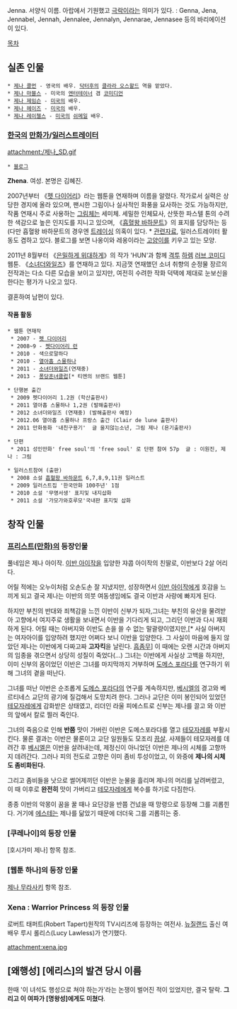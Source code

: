 Jenna. 서양식 이름. 아랍에서 기원했고 [[극락]]이라는 의미가 있다. : Genna, Jena, Jennabel, Jennah, Jennalee, Jennalyn, Jennarae, Jennasee 등의 바리에이션이 있다.

[[목차]]

== 실존 인물 ==
 * [[제나 콜먼]] - 영국의 배우. [[닥터후]]의 [[클라라 오스왈드]] 역을 맡았다.
 * [[제나 마블스]] - 미국의 [[엔터테이너]] 겸 [[코미디언]]
 * [[제나 제임슨]] - [[미국]]의 배우.
 * [[제나 헤이즈]] - [[미국]]의 배우.
 * [[제나 레이첼스]] - [[미국]]의 [[쉬메일]] 배우.

=== [[한국]]의 [[만화가]]/[[일러스트레이터]] ===
attachment:/제나_SD.gif
 * [http://blog.naver.com/zhenanet 블로그]
'''Zhena'''. 여성. 본명은 김혜진. 

2007년부터 《[[펫 다이어리]]》라는 웹툰을 연재하며 이름을 알렸다. 작가로서 실력은 상당한 경지에 올라 있으며, 팬시한 그림이나 실사적인 화풍을 묘사하는 것도 가능하지만, 작품 연재시 주로 사용하는 [[그림체]]는 세미체. 세밀한 인체묘사, 산뜻한 파스텔 톤의 수려한 색감으로 높은 인지도를 지니고 있으며, 《[[흡혈왕 바하문트]]》의 표지를 담당하는 등(다만 흡혈왕 바하문트의 경우엔 [[트레이싱]] 의혹이 있다. * [http://cafe.naver.com/bscomic/174973 관련자료], 일러스트레이터 활동도 겸하고 있다. 블로그를 보면 나옹이와 레옹이라는 [[고양이]]를 키우고 있는 모양.

2011년 8월부터 《[[은밀하게 위대하게]]》의 작가 'HUN'과 함께 [[격투]] [[하렘]] [[러브 코미디]] 웹툰. 《[[소녀더와일즈]]》를 연재하고 있다. 지금껏 연재했던 소녀 취향의 순정물 장르의 전작과는 다소 다른 모습을 보이고 있지만, 여전히 수려한 작화 덕택에 제대로 눈보신을 한다는 평가가 나오고 있다.

결혼하여 남편이 있다.

==== 작품 활동 ====
 * 웹툰 연재작
  * 2007 - [http://comic.naver.com/webtoon/list.nhn?titleId=23183&weekday= 펫 다이어리]
  * 2008~9 - [http://comic.naver.com/webtoon/detail.nhn?titleId=25898 펫다이어리 런]
  * 2010 - 색으로말하다
  * 2010 - [http://comic.naver.com/webtoon/list.nhn?titleId=206146&weekday= 열아홉 스물하나]
  * 2011 - [[소녀더와일즈]](연재중)
  * 2013 - [http://comic.naver.com/webtoon/list.nhn?titleId=552730 퐁당훈녀클럽][* 티엔의 브랜드 웹툰]

 * 단행본 출간
  * 2009 펫다이어리 1.2권 (학산출판사)
  * 2011 열아홉 스물하나 1,2권 (발해출판사)
  * 2012 소녀더와일즈 (연재중) (발해출판사 예정)
  * 2012.06 열아홉 스물하나 프랑스 출간 (Clair de lune 출판사)
  * 2011 만화동화 '내친구용기'  글 울지않는소년, 그림 제나 (욘기출판사)

 * 단편
  * 2011 성인만화' free soul'의 'free soul' 로 단편 참여 57p  글 : 이원진, 제나 : 그림

 * 일러스트참여 (출판)
  * 2008 소설 [[흡혈왕 바하문트]] 6,7,8,9,11권 일러스트
  * 2009 일러스트집 '한국만화 100주년' 1점
  * 2010 소설 '무명서생' 표지및 내지삽화 
  * 2011 소설 '가모가와호루모'국내판 표지및 삽화

== 창작 인물 ==
=== [[프리스트(만화)]]의 등장인물 ===
풀네임은 제나 아이작. [[이반 아이작]]을 입양한 쟈콥 아이작의 친딸로, 이반보다 2살 어리다.

어릴 적에는 오누이처럼 오손도손 잘 지냈지만, 성장하면서 [[이반 아이작]]에게 호감을 느끼게 되고 결국 제나는 이반의 의붓 여동생임에도 결국 이반과 사랑에 빠지게 된다.

하지만 부친의 반대와 죄책감을 느낀 이반이 신부가 되자,그녀는 부친의 유산을 물려받아 고향에서 여지주로 생활을 보내면서 이반을 기다리게 되고, 그리던 이반과 다시 재회하게 된다. 어릴 때는 아버지와 이반도 손을 쓸 수 없는 말괄량이였지만,[* 사실 아버지는 여자아이를 입양하려 했지만 어쩌다 보니 이반을 입양한다. 그 사실이 마음에 들지 않았던 제나는 이반에게 다짜고짜 '''고자킥'''을 날린다. [[흠좀무]]] 이 때에는 오랜 시간과 아버지의 임종을 겪으면서 상당히 성질이 죽었다(...) 그녀는 이반에게 사실상 고백을 하지만, 이미 신부의 몸이었던 이반은 그녀를 마지막까지 거부하며 [[도메스 포라다]]를 연구하기 위해 그녀의 곁을 떠난다.

그녀를 떠난 이반은 순조롭게 [[도메스 포라다]]의 연구를 계속하지만, [[베시엘]]의 경고와 베르티네스 교단의 광기에 질겁해서 도망치려 한다. 그러나 교단은 이미 봉인되어 있었던 [[테모자레]]에게 감화받은 상태였고, 리더인 라울 피에스트로 신부는 제나를 끌고 와 이반의 앞에서 칼로 찔러 죽인다. 

그녀의 죽음으로 인해 '''반쯤''' 맛이 가버린 이반은 도메스포라다를 열고 [[테모자레]]를 부활시킨다. 물론 결과는 이반은 물론이고 교단 일원들도 모조리 [[끔살]]. 사제들이 테모자레를 데려간 후 [[베시엘]]은 이반을 살려내는데, 제정신이 아니었던 이반은 제나의 시체를 고향까지 데려간다. 그러나 피의 전도로 고향은 이미 좀비 투성이었고, 이 와중에 '''제나의 시체도 좀비화된다.''' 

그리고 좀비들을 낫으로 썰어제끼던 이반은 눈물을 흘리며 제나의 머리를 날려버렸고, 이 때 이후로 '''완전히''' 맛이 가버리고 [[테모자레]]에게 복수를 하기로 다짐한다.

종종 이반의 악몽이 꿈을 꿀 때나 요단강을 반쯤 건넜을 때 망령으로 등장해 그를 괴롭힌다. 거기에 [[에스테]]는 제나를 닮았기 때문에 더더욱 그를 괴롭히는 중.

=== [쿠레나이]의 등장 인물 ===
[호시가미 제나] 항목 참조.

=== [웹툰 하나]의 등장 인물 ===
[[제나 무라사키]] 항목 참조.

=== Xena : Warrior Princess 의 등장 인물 ===
로버트 태퍼트(Robert Tapert)원작의 TV시리즈에 등장하는 여전사. [[뉴질랜드]] 출신 여배우 루시 롤리스(Lucy Lawless)가 연기했다.

attachment:xena.jpg

== [왜행성] [에리스]의 발견 당시 이름 ==
한때 '이 녀석도 행성으로 쳐야 하는가'라는 논쟁이 벌어진 적이 있었지만, 결국 탈락.
'''그리고 이 여파가 [명왕성]에게도 미쳤다'''.
